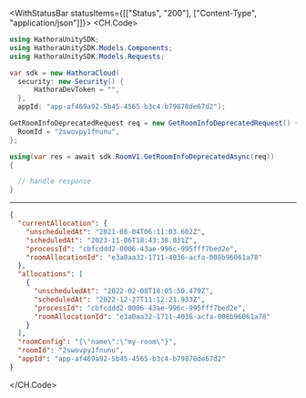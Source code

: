 

<WithStatusBar statusItems={[["Status", "200"], ["Content-Type", "application/json"]]}>
  <CH.Code>
  ```csharp GetRoomInfoDeprecated.cs
  using HathoraUnitySDK;
using HathoraUnitySDK.Models.Components;
using HathoraUnitySDK.Models.Requests;

var sdk = new HathoraCloud(
    security: new Security() {
        HathoraDevToken = "",
    },
    appId: "app-af469a92-5b45-4565-b3c4-b79878de67d2");

GetRoomInfoDeprecatedRequest req = new GetRoomInfoDeprecatedRequest() {
    RoomId = "2swovpy1fnunu",
};

using(var res = await sdk.RoomV1.GetRoomInfoDeprecatedAsync(req))
{

    // handle response
}
  ```
  ---

  ```json Example Response
  {
    "currentAllocation": {
      "unscheduledAt": "2021-08-04T06:11:03.602Z",
      "scheduledAt": "2023-11-06T18:43:38.031Z",
      "processId": "cbfcddd2-0006-43ae-996c-995fff7bed2e",
      "roomAllocationId": "e3a0aa32-1711-4036-acfa-008b96061a78"
    },
    "allocations": [
      {
        "unscheduledAt": "2022-02-08T18:05:50.479Z",
        "scheduledAt": "2022-12-27T11:12:21.933Z",
        "processId": "cbfcddd2-0006-43ae-996c-995fff7bed2e",
        "roomAllocationId": "e3a0aa32-1711-4036-acfa-008b96061a78"
      }
    ],
    "roomConfig": "{\"name\":\"my-room\"}",
    "roomId": "2swovpy1fnunu",
    "appId": "app-af469a92-5b45-4565-b3c4-b79878de67d2"
  }
  ```
  </CH.Code>
</WithStatusBar>
